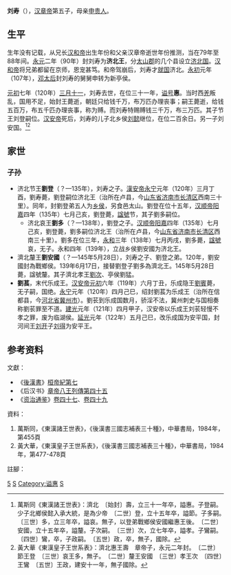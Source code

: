 '''刘寿'''（{{bd|80年代|88年前|120年|4月26日|catIdx=L}}），[[汉章帝|汉章帝]]第五子，母亲[[申贵人|申贵人]]。

== 生平 ==
生年没有记载，从兄长[[汉和帝|汉和帝]]出生年份和父亲汉章帝逝世年份推测，当在79年至88年间。[[永元_(东汉)|永元]]二年（90年）封刘寿为'''济北王'''，分[[太山郡|太山郡]]的几个县设立[[济北国|济北国]]。[[汉和帝|汉和帝]]将兄弟都留在京师，恩宠甚笃。和帝驾崩后，刘寿才[[就国|就国]]济北。[[永初_(东汉)|永初]]元年（107年），[[邓绥|邓太后]]封刘寿的舅舅申转为新亭侯。

[[元初|元初]]七年（120年）[[三月十一|三月十一]]，刘寿去世，在位三十一年，[[谥号|谥号]]'''惠'''。当时西[[羌|羌]]叛乱，国用不足，始封王薨逝，朝廷只给钱千万，布万匹办理丧事；嗣王薨逝，给钱五百万，布五千匹办理丧事，称为赙。而刘寿特赐赙钱三千万，布三万匹。其子节王刘登嗣位。[[汉安帝|汉安帝]]死后，刘寿的儿子北乡侯[[刘懿|刘懿]]继位，在位二百余日。另一子刘安国。<ref>萬斯同《東漢諸王世表》：濟北　〔始封〕壽，立三十一年卒，謚惠。子登嗣。少子北鄉侯懿入承大統，是為少帝　〔二世〕登，立十五年卒，謚節。子多嗣。　〔三世〕多，立三年卒，謚哀。無子，以登弟戰鄉侯安國繼惠王後。　〔二世〕安國，立十五年卒，謚釐。子次嗣。　〔三世〕次，立七年卒，謚孝。子鸞嗣。　〔四世〕鸞，卒，子政嗣。　〔五世〕政，卒，無子，國除。</ref><ref>黃大華《東漢皇子王世系表》：濟北惠王壽　章帝子，永元二年封。　〔二世〕節王登　〔三世〕哀王多，無子。　〔二世〕釐王安國　〔三世〕孝王次　〔四世〕王鸞　〔五世〕王政，建安十一年，無子國除。</ref>

==家世==
{{Ahnentafel top|先祖}}<center>
{{ahnentafel-compact5
|boxstyle_1=background-color: #ff8000;
|boxstyle_2=background-color: #ff6700;
|boxstyle_3=background-color: #ff4e00;
|boxstyle_4=background-color: #ff3500;
|boxstyle_5=background-color: #ff1c00;
|1='''济北惠王刘寿'''
|2='''父：'''肃宗孝章皇帝[[刘炟|刘炟]]
|3='''母：'''贵人[[申贵人|申氏]]
|4='''祖父：'''显宗孝明皇帝[[刘庄|刘庄]]
|5='''祖母：'''贵人[[贾贵人|贾氏]]
|6=
|7=
|8='''曾祖父：'''世祖光武皇帝[[刘秀|刘秀]]
|9='''曾祖母：'''光烈皇后[[阴丽华|阴丽华]]
|10= '''外曾祖父：'''[[贾武仲|贾武仲]]
|11='''外曾祖母：'''[[马姜|马姜]]？
|12=
|13=
|14=
|15=
|16='''高祖父：'''南顿县令[[刘钦_(南顿县令)|刘钦]]
|17='''高祖母：'''县令夫人[[樊娴都|樊娴都]]
|18='''外高祖父：'''宣恩哀侯[[阴陆|阴陆]]
|19='''外高祖母：'''宣恩侯夫人邓氏
|20='''外高祖父：'''胶东刚侯[[贾复|贾复]]
|21='''外高祖母：'''胶东刚侯夫人
|22='''外高祖父：'''新息忠成侯[[马援|马援]]
|23='''外高祖母：'''新息忠成侯夫人
|24=
|25=
|26=
|27=
|28=
|29=
|30=
|31=
}}</center>
{{ahnentafel bottom}}
===子孙===
*济北节王'''劉登'''（？—135年），刘寿之子。[[漢安帝|漢安帝]][[永宁_(东汉)|永宁]]元年（120年）三月丁酉，劉寿薨，劉登嗣位济北王（治所在卢县，今[[山东省|山东省]][[济南市|济南市]][[长清区|长清区]]西南三十里）。同年，封劉登弟五人为[[乡侯|乡侯]]，另食邑太山。劉登在位十五年，[[汉顺帝|汉顺帝]][[阳嘉|阳嘉]]四年（135年）七月己亥，劉登薨，[[諡號|諡號]]节，其子劉多嗣位。
**济北哀王'''劉多'''（？—138年），劉登之子。[[汉顺帝|汉顺帝]][[阳嘉|阳嘉]]四年（135年）七月己亥，劉登薨，劉多嗣位济北王（治所在卢县，今[[山东省|山东省]][[济南市|济南市]][[长清区|长清区]]西南三十里）。劉多在位三年，[[永和_(东汉)|永和]]三年（138年）七月丙戌，劉多薨，[[諡號|諡號]]哀，无子。永和四年（139年），立战乡侯劉安國为济北王。
*濟北釐王'''劉安國'''（？—145年5月28日），刘寿之子、劉登之弟。120年，劉安國封為戰鄉侯。139年6月17日，接替劉登子劉多為濟北王。145年5月28日薨，諡號釐。其子濟北孝王[[劉次_(濟北王)|劉次]]、亭侯劉猛。
*'''劉萇'''，末代乐成王。[[汉安帝|汉安帝]][[元初|元初]]六年（119年）六月丁丑，乐成隐王[[劉賓_(樂成王)|劉賓]]薨，无子嗣，国绝。[[永宁_(东汉)|永宁]]元年（120年）四月己巳，绍封劉萇为乐成王（治所在信都县，今[[河北省|河北省]][[冀州市|冀州市]]）。劉苌到乐成国数月，骄淫不法，冀州刺史与国相奏称劉苌罪至不道。[[建光_(东汉)|建光]]元年（121年）四月甲子，汉安帝以乐成王刘苌轻慢不孝之罪，废为临湖侯。[[延光|延光]]元年（122年）五月己巳，改乐成国为安平国，封河间王[[劉開_(漢朝)|刘开]]子[[劉得_(安平王)|刘得]]为安平王。

== 参考资料 ==
;文獻：
{{ReflistH}}
*《[[後漢書|後漢書]]》[[s:後漢書/卷7|桓帝紀第七]]
*《后汉书》[[s:後漢書/卷55#濟北惠王壽|章帝八王列傳第四十五]]
*《[[资治通鉴|资治通鉴]]》[[s:資治通鑑注/卷47|卷四十七]]、[[s:資治通鑑注/卷49|卷四十九]]
{{ReflistF}}
;資料：
{{ReflistH}}
#萬斯同，《東漢諸王世表》，《後漢書三國志補表三十種》，中華書局，1984年，第455頁
#黃大華，《東漢皇子王世系表》，《後漢書三國志補表三十種》，中華書局，1984年，第477-478頁
{{ReflistF}}
;註腳：
{{Reflist|2}}

{{start box}}
{{s-before|無}}
{{s-title|[[東漢|東漢]][[東漢藩王列表#濟北國|濟北王]]|90年－120年在位}}
{{s-after|節王[[劉登_(濟北王)|劉登]]}}
{{end box}}

[[Category:漢章帝皇子|5]]
[[Category:东汉诸侯王|S]]
[[Category:谥惠|Category:谥惠]]
[[Category:刘姓|S]]